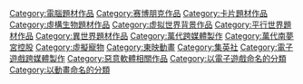 {{NoteTA
|G1=Digimon
}}
{{catmore}}
{{DEFAULTSORT:Digimon}}
[[Category:電腦題材作品|Category:電腦題材作品]]
[[Category:赛博朋克作品|Category:赛博朋克作品]]
[[Category:卡片題材作品|Category:卡片題材作品]]
[[Category:虛構生物題材作品|Category:虛構生物題材作品]]
[[Category:虚拟世界背景作品|Category:虚拟世界背景作品]]
[[Category:平行世界題材作品|Category:平行世界題材作品]]
[[Category:異世界題材作品|Category:異世界題材作品]]
[[Category:萬代跨媒體製作|Category:萬代跨媒體製作]]
[[Category:萬代南夢宮控股|Category:萬代南夢宮控股]]
[[Category:虛擬寵物|Category:虛擬寵物]]
[[Category:東映動畫|Category:東映動畫]]
[[Category:集英社|Category:集英社]]
[[Category:電子遊戲跨媒體製作|Category:電子遊戲跨媒體製作]]
[[Category:惡意軟體相關作品|Category:惡意軟體相關作品]]
[[Category:以電子遊戲命名的分類|Category:以電子遊戲命名的分類]]
[[Category:以動畫命名的分類|Category:以動畫命名的分類]]